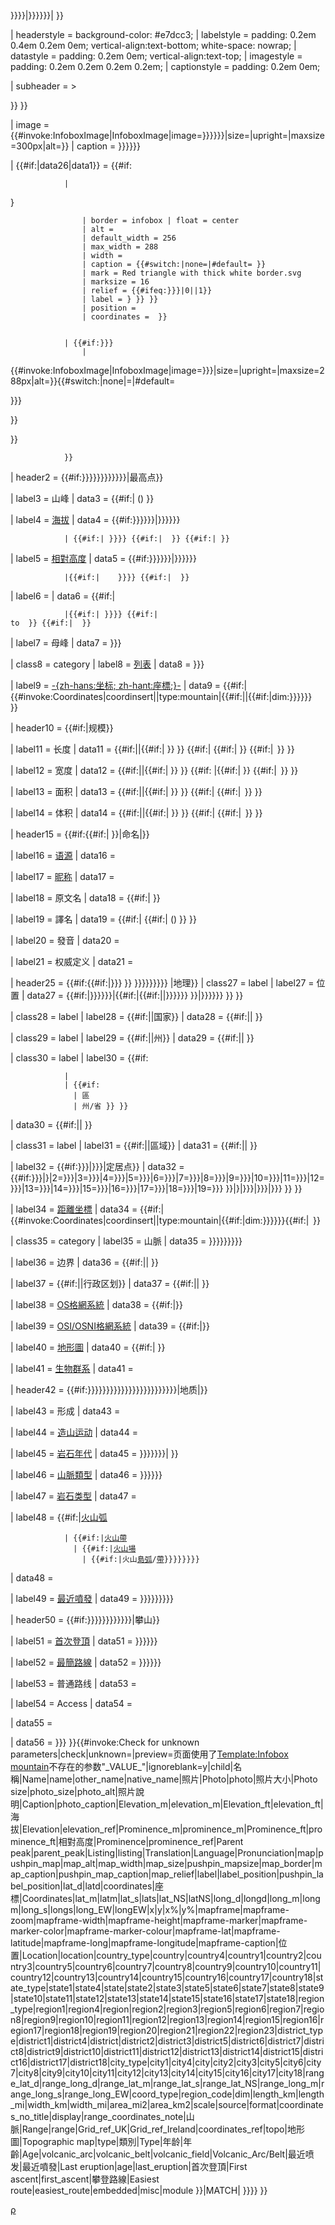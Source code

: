 {{Infobox
| child       = {{{child|}}}
| bodyclass   = vcard
| bodystyle   = line-height:normal;

| abovestyle  = background-color: #e7dcc3;
| aboveclass  = fn org
| above       = {{#if:{{{名稱|{{{Name|{{{name|}}}}}}}}}|{{{名稱|{{{Name|{{{name|}}}}}}}}}|<includeonly>{{PAGENAMEBASE}}</includeonly> }}

| headerstyle = background-color: #e7dcc3;
| labelstyle  = padding: 0.2em 0.4em 0.2em 0em; vertical-align:text-bottom; white-space: nowrap;
| datastyle   = padding: 0.2em 0em; vertical-align:text-top;
| imagestyle  = padding: 0.2em 0.2em 0.2em 0.2em;
| captionstyle = padding: 0.2em 0em;

| subheader   = {{ifempty|{{{other_name|}}}| {{#if:{{{native_name|}}}|<div class="nickname" {{#if:{{{native_name_lang|}}}|lang="{{{native_name_lang}}}"}}>{{{native_name}}}</div>}} }}

| image       = {{#invoke:InfoboxImage|InfoboxImage|image={{{照片|{{{Photo|{{{photo|}}}}}}}}}|size={{ifempty|{{{photo_width|}}}|{{{photo_size|}}}|{{{Photo size|}}}|{{{照片大小|}}}|frameless}}|upright={{{photo_upright|1.21}}}|maxsize=300px|alt={{{photo_alt|}}}}}
| caption     = {{{照片說明|{{{photo_caption|{{{Caption|}}}}}}}}}

| {{#if:{{{photo|}}}|data26|data1}} = {{#if:{{{map|}}}{{{pushpin_map|}}}
             | <div style="padding:0.2em 0.2em {{#if:{{{map_caption|}}}{{{location|}}}|0.5em|0.2em}} 0.2em;">{{location map|{{{pushpin_map|{{{map}}}}}}
                 | border = infobox | float = center
                 | alt = {{{map_alt|}}}
                 | default_width = 256
                 | max_width = 288
                 | width = {{ifempty|{{{map_width|}}}|{{{map_size|}}} }}
                 | caption = {{#switch:{{{map_caption|}}}|none=|#default={{ifempty|{{{map_caption|}}}|{{{pushpin_map_caption|}}}|{{{location|}}} }} }}
                 | mark = Red triangle with thick white border.svg
                 | marksize = 16
                 | relief = {{#ifeq:{{{map_relief|{{{relief|}}}}}}|0||1}}
                 | label = {{ifempty|{{{label|}}}|{{#if:{{{range_coordinates|}}}||{{{名稱|{{{name|}}}}}} }} }}
                 | position ={{{label_position|}}}
                 | coordinates = {{if empty|{{{range_coordinates|}}}|{{{coordinates|}}}|{{{座標|}}}|{{{coords|}}}}} }}
            </div>
             | {{#if:{{{map_image|{{{image_map|}}}}}} 
                 |<div style="padding:0.2em 0.2em {{#if:{{{map_caption|}}}{{{pushpin_map_caption|}}}{{{location|}}}|0.5em|0.2em}} 0.2em;">{{#invoke:InfoboxImage|InfoboxImage|image={{{map_image|{{{image_map|}}}}}}|size={{if empty|{{{map_size|}}}|{{{mapsize|}}}|{{{map_width|}}}|frameless}}|upright={{{map_upright|1.16}}}|maxsize=288px|alt={{{map_alt|}}}}}{{#switch:{{{map_caption|}}}|none|=|#default=<div>{{{pushpin_map_caption|{{{map_caption}}}}}}</div>}} 
                  </div>}}
             }}

| header2  = {{#if:{{{highest|}}}{{{海拔|{{{Elevation|{{{elevation|}}}}}}}}}{{{elevation_m|}}}{{{elevation_ft|}}}{{{相對高度|{{{Prominence|{{{prominence|}}}}}}}}}{{{prominence_m|}}}{{{prominence_ft|}}}{{{isolation|}}}{{{isolation_mi|}}}{{{isolation_km|}}}{{{parent_peak|}}}{{{isolation_parent|}}}{{{listing|}}}{{{座標|}}}{{{coordinates|}}}{{{coords|}}}|最高点}}

| label3   = 山峰
| data3    = {{{highest|}}}{{#if:{{{highest_location|}}}|&#32;({{{highest_location|}}}) }}

| label4   = [[海拔]]
| data4    = {{#if:{{{海拔|{{{Elevation|{{{elevation|}}}}}}}}}|{{{海拔|{{{Elevation|{{{elevation|}}}}}}}}}
             | {{#if:{{{elevation_m|}}}{{{elevation_ft|}}}|{{convinfobox|{{{elevation_m|}}}|m|{{{elevation_ft|}}}|ft}} }}}}<!--
             -->{{#if:{{{elevation_note|}}}{{{elevation_ref|}}}|&thinsp;{{ifempty|{{{elevation_note|}}}|{{{elevation_ref|}}} }} }}<!--
             -->{{#if:{{{elevation_system|}}}|&#32;<span style="font-size:80%;">{{{elevation_system}}}</span>}}

| label5   = [[地形突起度|相對高度]]
| data5    = {{#if:{{{相對高度|{{{Prominence|{{{prominence|}}}}}}}}}|{{{相對高度|{{{Prominence|{{{prominence|}}}}}}}}}
             |{{#if:{{{prominence_m|}}}{{{prominence_ft|}}}|{{convinfobox|{{{prominence_m|}}}|m|{{{prominence_ft|}}}|ft}}    }}}}<!--
             -->{{#if:{{{prominence_ref|}}}|&thinsp;{{{prominence_ref}}} }}

| label6   = {{le|地形隔离|Topographic isolation|隔离}}
| data6    = {{#if:{{{isolation|}}}|{{{isolation|}}}
             |{{#if:{{{isolation_km|}}}{{{isolation_mi|}}}|{{convinfobox|{{{isolation_km|}}}|km|{{{isolation_mi|}}}|mi}} }}}}<!--
             -->{{#if:{{{isolation_parent|}}}|<br/>to {{{isolation_parent}}} }}<!--
             -->{{#if:{{{isolation_ref|}}}|&thinsp;{{{isolation_ref}}} }}

| label7   = 母峰
| data7    = {{{Parent peak|{{{parent_peak|}}}}}}

| class8   = category
| label8   = [[山脈列表|列表]]
| data8    = {{{Listing|{{{listing|}}}}}}

| label9   = [[经纬度|-{zh-hans:坐标; zh-hant:座標;}-]]
| data9    = {{#if:{{{coordinates|}}}{{{座標|}}}{{{coords|}}}|{{#invoke:Coordinates|coordinsert|{{ifempty|{{{coordinates|}}}|{{{座標|}}}|{{{coords|}}}}}|type:mountain|{{#if:{{{range_coordinates|}}}||{{#if:{{{length_km|}}}{{{length_mi|}}}{{{width_km|}}}{{{width_mi|}}}{{{area_mi2|}}}{{{area_km2|}}}|dim:{{Infobox dim|length_km={{{length_km|}}}|length_mi={{{length_mi|}}}|width_km={{{width_km|}}}|width_mi={{{width_mi|}}}|area_mi2={{{area_mi2|}}}|area_km2={{{area_km2|}}}}}}}}}}}<!--
     -->&thinsp;{{ifempty|{{{coordinates_note|}}}|{{{coordinates_ref|}}}|{{{coords_ref|}}} }} }}

| header10  = {{#if:{{{length|}}}{{{length_km|}}}{{{length_mi|}}}{{{width|}}}{{{width_km|}}}{{{width_mi|}}}{{{area|}}}{{{area_km2|}}}{{{area_mi2|}}}|规模}}

| label11   = 长度
| data11    = {{#if:{{{length|}}}|{{{length}}}|{{#if:{{{length_km|}}}{{{length_mi|}}}|<!--
             -->{{convinfobox|{{{length_km|}}}|km|{{{length_mi|}}}|mi}} }} }}<!--
             -->{{#if:{{{length_km|}}}{{{length_mi|}}}{{{length|}}}|<!--
                 -->{{#if:{{{length_orientation|}}}|&#32;{{{length_orientation}}} }}<!--
                 -->{{#if:{{{length_note|}}}|&thinsp;{{{length_note}}} }} }}

| label12   = 宽度
| data12    = {{#if:{{{width|}}}|{{{width}}}|{{#if:{{{width_km|}}}{{{width_mi|}}}|<!--
             -->{{convinfobox|{{{width_km|}}}|km|{{{width_mi|}}}|mi}} }} }}<!--
             -->{{#if:{{{width_km|}}}{{{width_mi|}}}{{{width|}}}<!--
                 -->|{{#if:{{{width_orientation|}}}|&#32;{{{width_orientation}}} }}<!--
                 -->{{#if:{{{width_note|}}}|&thinsp;{{{width_note}}} }} }}

| label13   = 面积
| data13    = {{#if:{{{area|}}}|{{{area}}}|{{#if:{{{area_km2|}}}{{{area_mi2|}}}|<!--
             -->{{convinfobox|{{{area_km2|}}}|km2|{{{area_mi2|}}}|mi2}} }} }}<!--
             -->{{#if:{{{area_km2|}}}{{{area_mi2|}}}{{{area|}}}|<!--
                 -->{{#if:{{{area_note|}}}|&thinsp;{{{area_note}}} }} }}

| label14   = 体积
| data14    = {{#if:{{{volume|}}}|{{{volume}}}|{{#if:{{{volume_km3|}}}{{{volume_mi3|}}}|<!--
             -->{{convinfobox|{{{volume_km3|}}}|km3|{{{volume_mi3|}}}|mi3}} }} }}<!--
             -->{{#if:{{{volume_km3|}}}{{{volume_km3|}}}{{{volume|}}}|<!--
                 -->{{#if:{{{volume_note|}}}|&thinsp;{{{volume_note}}} }} }}

| header15 = {{#if:{{{etymology|}}}{{{nickname|}}}{{#if:{{{other_name|}}}|{{{native_name|}}} }}{{{translation|}}}{{{pronunciation|}}}|命名|}}

| label16  = [[语源]]
| data16   = {{{etymology|}}}

| label17  = [[昵称]]
| data17   = {{{nickname|}}}

| label18  = 原文名
| data18   = {{#if:{{{other_name|}}}|{{{native_name|}}} }}

| label19   = 譯名
| data19    = {{#if:{{{translation|}}}|{{{translation|}}}<!--
             -->{{#if:{{{language|}}}|&#32;({{{language|}}}) }} }}

| label20   = 發音
| data20    = {{{pronunciation|}}}

| label21  = 权威定义
| data21   = {{{authority|}}}

| header25 = {{#if:{{#if:{{{photo|}}}|{{{pushpin_map|{{{map|}}}}}} }}<!--
             -->{{{位置|{{{Location|{{{location|}}}}}}}}}{{{country|}}}{{{region|}}}{{{district|}}}{{{municipality|}}}{{{settlement|{{{city|}}}}}}<!---
             -->{{{border|}}}{{{parent|}}}{{{range|}}}<!---
             -->{{{topo|}}}{{{grid_ref_UK|}}}{{{grid_ref_Ireland|}}}{{{topo_map|}}}<!---
             -->{{{biome|}}}{{{range_coordinates|}}}{{{range_coords|}}}|地理}}
<!-- data26 reserved for map when photo is present -->
| class27 = label
| label27 = 位置
| data27 = {{#if:{{{map_caption|}}}|{{{位置|{{{Location|{{{location|}}}}}}}}}|{{#if:{{{photo|}}}|{{#if:{{{map|}}}{{{pushpin_map|}}}||{{{位置|{{{Location|{{{location|}}}}}}}}} }}|{{{位置|{{{Location|{{{location|}}}}}}}}} }} }}

| class28  = label
| label28  = {{#if:{{{country_type|}}}|{{{country_type}}}|国家}}
| data28   = {{#if:{{{country4|}}}|{{Collapsible list|framestyle=border:none; padding:0;|title=List|1={{{country|}}}|2={{{country1|}}}|3={{{country2|}}}|4={{{country3|}}}|5={{{country4|}}}|6={{{country5|}}}|7={{{country6|}}}|8={{{country7|}}}|9={{{country8|}}}|10={{{country9|}}}|11={{{country10|}}}|12={{{country11|}}}|13={{{country12|}}}|14={{{country13|}}}|15={{{country14|}}}|16={{{country15|}}}|17={{{country16|}}}|18={{{country17|}}}|19={{{country18|}}} }}|{{enum|{{{country|}}}|{{{country1|}}}|{{{country2|}}}|{{{country3|}}} }} }}

| class29  = label
| label29  = {{#if:{{{state_type|}}}|{{{state_type}}}|州}}
| data29  = {{#if:{{{state4|}}}|{{Collapsible list|framestyle=border:none; padding:0;|title=List|1={{{state|}}}|2={{{state1|}}}|3={{{state2|}}}|4={{{state3|}}}|5={{{state4|}}}|6={{{state5|}}}|7={{{state6|}}}|8={{{state7|}}}|9={{{state8|}}}|10={{{state9|}}}|11={{{state10|}}}|12={{{state11|}}}|13={{{state12|}}}|14={{{state13|}}}|15={{{state14|}}}|16={{{state15|}}}|17={{{state16|}}}|18={{{state17|}}}|19={{{state18|}}} }}|{{enum|{{{state|}}}|{{{state1|}}}|{{{state2|}}}|{{{state3|}}} }} }}

| class30  = label
| label30  = {{#if:{{{region_type|}}}
             | {{{region_type}}}
             | {{#if:{{{state|}}}
               | 區
               | 州/省 }} }}
| data30 = {{#if:{{{region4|}}}|{{Collapsible list|framestyle=border:none; padding:0;|title=List|1={{{region|}}}|2={{{region1|}}}|3={{{region2|}}}|4={{{region3|}}}|5={{{region4|}}}|6={{{region5|}}}|7={{{region6|}}}|8={{{region7|}}}|9={{{region8|}}}|10={{{region9|}}}|11={{{region10|}}}|12={{{region11|}}}|13={{{region12|}}}|14={{{region13|}}}|15={{{region14|}}}|16={{{region15|}}}|17={{{region16|}}}|18={{{region17|}}}|19={{{region18|}}}|20={{{region19|}}}|21={{{region20|}}}|22={{{region21|}}}|23={{{region22|}}}|24={{{region23|}}} }}|{{enum|{{{region|}}}|{{{region1|}}}|{{{region2|}}}|{{{region3|}}} }} }}

| class31  = label
| label31 = {{#if:{{{district_type|}}}|{{{district_type}}}|區域}}
| data31  = {{#if:{{{district4|}}}|{{Collapsible list|framestyle=border:none; padding:0;|title=List|1={{{district|}}}|2={{{district1|}}}|3={{{district2|}}}|4={{{district3|}}}|5={{{district4|}}}|6={{{district5|}}}|7={{{district6|}}}|8={{{district7|}}}|9={{{district8|}}}|10={{{district9|}}}|11={{{district10|}}}|12={{{district11|}}}|13={{{district12|}}}|14={{{district13|}}}|15={{{district14|}}}|16={{{district15|}}}|17={{{district16|}}}|18={{{district17|}}}|19={{{district18|}}} }}|{{enum|{{{district|}}}|{{{district1|}}}|{{{district2|}}}|{{{district3|}}} }} }}


| label32  = {{#if:{{{settlement_type|{{{city_type|}}}}}}|{{{settlement_type|{{{city_type}}}}}}|定居点}}
| data32  = {{#if:{{{settlement4|{{{city4|}}}}}}|{{Collapsible list|framestyle=border:none; padding:0;|title=List|1={{{settlement|{{{city|}}}}}}|2={{{settlement1|{{{city1|}}}}}}|3={{{settlement2|{{{city2|}}}}}}|4={{{settlement3|{{{city3|}}}}}}|5={{{settlement4|{{{city4|}}}}}}|6={{{settlement5|{{{city5|}}}}}}|7={{{settlement6|{{{city6|}}}}}}|8={{{settlement7|{{{city7|}}}}}}|9={{{settlement8|{{{city8|}}}}}}|10={{{settlement9|{{{city9|}}}}}}|11={{{settlement10|{{{city10|}}}}}}|12={{{settlement11|{{{city11|}}}}}}|13={{{settlement12|{{{city12|}}}}}}|14={{{settlement13|{{{city13|}}}}}}|15={{{settlement14|{{{city14|}}}}}}|16={{{settlement15|{{{city15|}}}}}}|17={{{settlement16|{{{city16|}}}}}}|18={{{settlement17|{{{city17|}}}}}}|19={{{settlement18|{{{city18|}}}}}} }}|{{enum|{{{settlement|{{{city|}}}}}}|{{{settlement1|{{{city1|}}}}}}|{{{settlement2|{{{city2|}}}}}}|{{{settlement3|{{{city3|}}}}}} }} }}

| label34   = [[经纬度|距離坐標]]
| data34    = {{#if:{{{range_coordinates|}}}{{{range_coords|}}}|{{#invoke:Coordinates|coordinsert|{{ifempty|{{{range_coordinates|}}}|{{{range_coords|}}}}}|type:mountain|{{#if:{{{length_km|}}}{{{length_mi|}}}{{{width_km|}}}{{{width_mi|}}}{{{area_mi2|}}}{{{area_km2|}}}|dim:{{Infobox dim|length_km={{{length_km|}}}|length_mi={{{length_mi|}}}|width_km={{{width_km|}}}|width_mi={{{width_mi|}}}|area_mi2={{{area_mi2|}}}|area_km2={{{area_km2|}}}}}}}}}}}{{#if:{{{range_coordinates_note|}}}|&thinsp;{{{range_coordinates_note}}} }}

| class35  = category
| label35  = 山脈
| data35   = {{{山脈|{{{parent|{{{Range|{{{range|}}}}}}}}}}}}

| label36  = 边界
| data36   = {{#if:{{{border4|}}}|{{Collapsible list|framestyle=border:none; padding:0;|title=List|1={{{border|}}}|2={{{border1|}}}|3={{{border2|}}}|4={{{border3|}}}|5={{{border4|}}}|6={{{border5|}}}|7={{{border6|}}}|8={{{border7|}}}|9={{{border8|}}} }}|{{enum|{{{border|}}}|{{{border1|}}}|{{{border2|}}}|{{{border3|}}} }} }}

| label37  = {{#if:{{{part_type|}}}|{{{part_type}}}|行政区划}}
| data37  = {{#if:{{{part4|}}}|{{Collapsible list|framestyle=border:none; padding:0;|title=List|1={{{part|}}}|2={{{part1|}}}|3={{{part2|}}}|4={{{part3|}}}|5={{{part4|}}}|6={{{part5|}}}|7={{{part6|}}}|8={{{part7|}}}|9={{{part8|}}}|10={{{part9|}}}|11={{{part10|}}}|12={{{part11|}}}|13={{{part12|}}}|14={{{part13|}}}|15={{{part14|}}}|16={{{part15|}}}|17={{{part16|}}}|18={{{part17|}}}|19={{{part18|}}}|20={{{part19|}}} }}|{{enum|{{{part|}}}|{{{part1|}}}|{{{part2|}}}|{{{part3|}}} }} }}

| label38  = [[英國國家格網參考系統|OS格網系統]]
| data38   = {{#if:{{{grid_ref_UK|}}}|{{gbm4ibx|{{{grid_ref_UK|}}}}}}}

| label39  = [[愛爾蘭國家格網參考系統|OSI/OSNI格網系統]]
| data39   = {{#if:{{{grid_ref_Ireland|}}}|{{iem4ibx|{{{grid_ref_Ireland|}}}}}}}

| label40  = [[地形圖]]
| data40   = {{#if:{{{topo_maker|}}}|{{{topo_maker}}}&nbsp;}}{{ifempty|{{{topo|}}}|{{{topo_map|}}}|{{{地形圖|}}} }}

| label41  = [[生物群系]]
| data41   = {{{biome|}}}

| header42 = {{#if:{{{formed_by|}}}{{{period|}}}{{{orogeny|}}}{{{geology|}}}{{{type|{{{類別|{{{Type|}}}}}}}}}{{{年龄|{{{年齡|{{{Age|{{{age|}}}}}}}}}}}}{{{volcanic_arc|}}}{{{volcanic_belt|}}}{{{volcanic_field|}}}{{{volcanic_arc/belt|}}}{{{最近喷发|{{{最近噴發|{{{Last eruption|{{{last_eruption|}}}}}}}}}}}}|地质|}}

| label43  = 形成
| data43   = {{{formed_by|}}}

| label44  = [[造山运动]]
| data44   = {{{orogeny|}}}

| label45  = [[地質年代|岩石年代]]
| data45   = {{ifempty|{{{年龄|{{{年齡|{{{Age|{{{age|}}}}}}}}}}}}|{{enum|{{{period|}}}|{{{period1|}}}|{{{period2|}}}|{{{period3|}}}|{{{period4|}}}|{{{period5|}}} }} }}

| label46  = [[山脈類型列表|山脈類型]]
| data46   = {{{type|{{{類別|{{{Type|}}}}}}}}}

| label47  = [[岩石列表|岩石类型]]
| data47   = {{enum|{{{rock|}}}|{{{geology|}}}|{{{geology1|}}}|{{{geology2|}}}|{{{geology3|}}}|{{{geology4|}}}|{{{geology5|}}} }}

| label48  = {{#if:{{{volcanic_arc|}}}|[[火山弧]]
             | {{#if:{{{volcanic_belt|}}}|[[火山帶]]
               | {{#if:{{{volcanic_field|}}}|[[火山場]]
                 | {{#if:{{{volcanic_arc/belt|}}}|火山[[火山島弧|島弧]]/[[火山帶|帶]]}}}}}}}}
| data48   = {{ifempty|{{{volcanic_arc|}}}|{{{volcanic_belt|}}}|{{{volcanic_field|}}}|{{{volcanic_arc/belt|}}}}}

| label49  = [[火山|最近噴發]]
| data49   = {{{最近喷发|{{{最近噴發|{{{Last eruption|{{{last_eruption|}}}}}}}}}}}}

| header50 = {{#if:{{{首次登頂|{{{First ascent|{{{first_ascent|}}}}}}}}}{{{攀登路線|{{{Easiest route|{{{easiest_route|}}}}}}}}}{{{normal_route|}}}{{{access|}}}|攀山}}

| label51  = [[首次登頂]]
| data51   = {{{首次登頂|{{{First ascent|{{{first_ascent|}}}}}}}}}

| label52  = [[登山路線|最簡路線]]
| data52   = {{{攀登路線|{{{Easiest route|{{{easiest_route|}}}}}}}}}

| label53  = 普通路线
| data53   = {{{normal_route|}}}

| label54  = Access
| data54   = {{{access|}}}

| data55   = {{{embedded|}}}

| data56   = {{{misc|{{{module|}}}}}}
}}{{#invoke:Check for unknown parameters|check|unknown={{main other|[[Category:使用未知infobox mountain参数的页面|_VALUE_{{PAGENAME}}]]}}|preview=页面使用了[[Template:Infobox mountain]]不存在的参数"_VALUE_"|ignoreblank=y|child|名稱|Name|name|other_name|native_name|照片|Photo|photo|照片大小|Photo size|photo_size|photo_alt|照片說明|Caption|photo_caption|Elevation_m|elevation_m|Elevation_ft|elevation_ft|海拔|Elevation|elevation_ref|Prominence_m|prominence_m|Prominence_ft|prominence_ft|相對高度|Prominence|prominence_ref|Parent peak|parent_peak|Listing|listing|Translation|Language|Pronunciation|map|pushpin_map|map_alt|map_width|map_size|pushpin_mapsize|map_border|map_caption|pushpin_map_caption|map_relief|label|label_position|pushpin_label_position|lat_d|latd|coordinates|座標|Coordinates|lat_m|latm|lat_s|lats|lat_NS|latNS|long_d|longd|long_m|longm|long_s|longs|long_EW|longEW|x|y|x%|y%|mapframe|mapframe-zoom|mapframe-width|mapframe-height|mapframe-marker|mapframe-marker-color|mapframe-marker-colour|mapframe-lat|mapframe-latitude|mapframe-long|mapframe-longitude|mapframe-caption|位置|Location|location|country_type|country|country4|country1|country2|country3|country5|country6|country7|country8|country9|country10|country11|country12|country13|country14|country15|country16|country17|country18|state_type|state1|state4|state|state2|state3|state5|state6|state7|state8|state9|state10|state11|state12|state13|state14|state15|state16|state17|state18|region_type|region1|region4|region|region2|region3|region5|region6|region7|region8|region9|region10|region11|region12|region13|region14|region15|region16|region17|region18|region19|region20|region21|region22|region23|district_type|district1|district4|district|district2|district3|district5|district6|district7|district8|district9|district10|district11|district12|district13|district14|district15|district16|district17|district18|city_type|city1|city4|city|city2|city3|city5|city6|city7|city8|city9|city10|city11|city12|city13|city14|city15|city16|city17|city18|range_lat_d|range_long_d|range_lat_m|range_lat_s|range_lat_NS|range_long_m|range_long_s|range_long_EW|coord_type|region_code|dim|length_km|length_mi|width_km|width_mi|area_mi2|area_km2|scale|source|format|coordinates_no_title|display|range_coordinates_note|山脈|Range|range|Grid_ref_UK|Grid_ref_Ireland|coordinates_ref|topo|地形圖|Topographic map|type|類別|Type|年龄|年齡|Age|volcanic_arc|volcanic_belt|volcanic_field|Volcanic_Arc/Belt|最近喷发|最近噴發|Last eruption|age|last_eruption|首次登頂|First ascent|first_ascent|攀登路線|Easiest route|easiest_route|embedded|misc|module
}}{{main other|{{#if:{{{region|}}}|{{#ifeq:{{#invoke:string|replace|{{{region}}}|^[A-Z0-9/\-]*$|MATCH|plain=false}}|MATCH|[[Category:使用未知infobox mountain参数的页面|ρ]]
}}}}
}}{{Wikidata image |1={{{photo|}}} |2={{{nocat_wdimage|}}} 
}}<noinclude>
{{documentation}}
</noinclude>